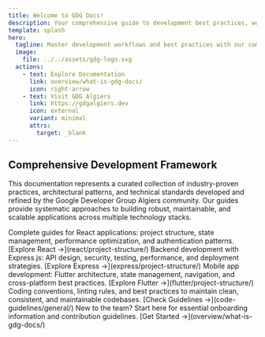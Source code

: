 ```yaml
---
title: Welcome to GDG Docs!
description: Your comprehensive guide to development best practices, workflows, and code standards for modern web and mobile applications
template: splash
hero:
  tagline: Master development workflows and best practices with our comprehensive guides
  image:
    file: ../../assets/gdg-logo.svg
  actions:
    - text: Explore Documentation
      link: overview/what-is-gdg-docs/
      icon: right-arrow
    - text: Visit GDG Algiers
      link: https://gdgalgiers.dev
      icon: external
      variant: minimal
      attrs:
        target: _blank
---
```



## Comprehensive Development Framework

This documentation represents a curated collection of industry-proven practices, architectural patterns, and technical standards developed and refined by the Google Developer Group Algiers community. Our guides provide systematic approaches to building robust, maintainable, and scalable applications across multiple technology stacks.

<CardGrid stagger>
	<Card title="React Development" icon="seti:react">
		Complete guides for React applications: project structure, state management, performance optimization, and authentication patterns.
		[Explore React →](react/project-structure/)
	</Card>
	<Card title="Express Backend" icon="node">
		Backend development with Express.js: API design, security, testing, performance, and deployment strategies.
		[Explore Express →](express/project-structure/)
	</Card>
	<Card title="Flutter Mobile" icon="seti:dart">
		Mobile app development: Flutter architecture, state management, navigation, and cross-platform best practices.
		[Explore Flutter →](flutter/project-structure/)
	</Card>
	<Card title="Code Standards" icon="document">
		Coding conventions, linting rules, and best practices to maintain clean, consistent, and maintainable codebases.
		[Check Guidelines →](code-guidelines/general/)
	</Card>
	<Card title="Quick Start" icon="rocket">
		New to the team? Start here for essential onboarding information and contribution guidelines.
		[Get Started →](overview/what-is-gdg-docs/)
	</Card>
</CardGrid>
